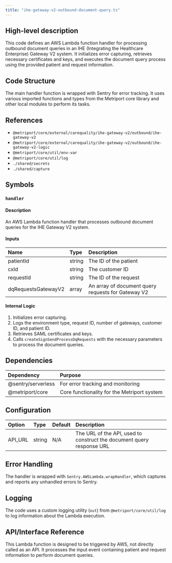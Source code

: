 ```yaml
---
title: "ihe-gateway-v2-outbound-document-query.ts"
---
```


## High-level description
This code defines an AWS Lambda function handler for processing outbound document queries in an IHE (Integrating the Healthcare Enterprise) Gateway V2 system. It initializes error capturing, retrieves necessary certificates and keys, and executes the document query process using the provided patient and request information.

## Code Structure
The main handler function is wrapped with Sentry for error tracking. It uses various imported functions and types from the Metriport core library and other local modules to perform its tasks.

## References
- `@metriport/core/external/carequality/ihe-gateway-v2/outbound/ihe-gateway-v2`
- `@metriport/core/external/carequality/ihe-gateway-v2/outbound/ihe-gateway-v2-logic`
- `@metriport/core/util/env-var`
- `@metriport/core/util/log`
- `./shared/secrets`
- `./shared/capture`

## Symbols

### `handler`
#### Description
An AWS Lambda function handler that processes outbound document queries for the IHE Gateway V2 system.

#### Inputs
| Name | Type | Description |
|:-----|:-----|:------------|
| patientId | string | The ID of the patient |
| cxId | string | The customer ID |
| requestId | string | The ID of the request |
| dqRequestsGatewayV2 | array | An array of document query requests for Gateway V2 |

#### Internal Logic
1. Initializes error capturing.
2. Logs the environment type, request ID, number of gateways, customer ID, and patient ID.
3. Retrieves SAML certificates and keys.
4. Calls `createSignSendProcessDqRequests` with the necessary parameters to process the document queries.

## Dependencies
| Dependency | Purpose |
|:-----------|:--------|
| @sentry/serverless | For error tracking and monitoring |
| @metriport/core | Core functionality for the Metriport system |

## Configuration
| Option | Type | Default | Description |
|:-------|:-----|:--------|:------------|
| API_URL | string | N/A | The URL of the API, used to construct the document query response URL |

## Error Handling
The handler is wrapped with `Sentry.AWSLambda.wrapHandler`, which captures and reports any unhandled errors to Sentry.

## Logging
The code uses a custom logging utility (`out`) from `@metriport/core/util/log` to log information about the Lambda execution.

## API/Interface Reference
This Lambda function is designed to be triggered by AWS, not directly called as an API. It processes the input event containing patient and request information to perform document queries.